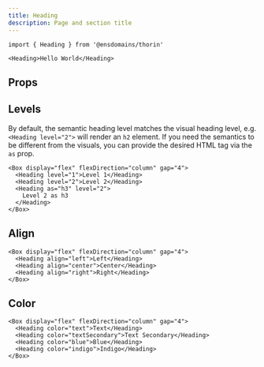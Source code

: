```yaml
---
title: Heading
description: Page and section title
---
```


```tsx
import { Heading } from '@ensdomains/thorin'
```

```tsx expand=true live=true
<Heading>Hello World</Heading>
```

## Props

<PropsTable sourceLink={sourceLink} types={types} />

## Levels

By default, the semantic heading level matches the visual heading level, e.g. `<Heading level="2">` will render an `h2` element. If you need the semantics to be different from the visuals, you can provide the desired HTML tag via the `as` prop.

```tsx live=true
<Box display="flex" flexDirection="column" gap="4">
  <Heading level="1">Level 1</Heading>
  <Heading level="2">Level 2</Heading>
  <Heading as="h3" level="2">
    Level 2 as h3
  </Heading>
</Box>
```

## Align

```tsx live=true
<Box display="flex" flexDirection="column" gap="4">
  <Heading align="left">Left</Heading>
  <Heading align="center">Center</Heading>
  <Heading align="right">Right</Heading>
</Box>
```

## Color

```tsx live=true
<Box display="flex" flexDirection="column" gap="4">
  <Heading color="text">Text</Heading>
  <Heading color="textSecondary">Text Secondary</Heading>
  <Heading color="blue">Blue</Heading>
  <Heading color="indigo">Indigo</Heading>
</Box>
```